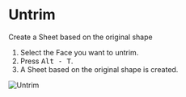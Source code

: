 
<Reference shortcut="Alt-T" command="Untrim" button="" />

# Untrim

Create a Sheet based on the original shape

1. Select the Face you want to untrim.
2. Press <kbd>Alt - T</kbd>.
3. A Sheet based on the original shape is created.

![Untrim](/img/untrim.gif)


